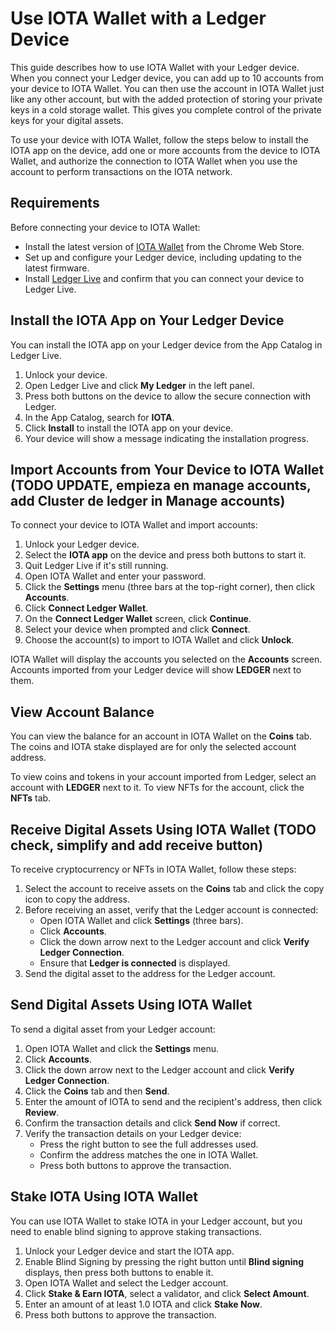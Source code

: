 # Use IOTA Wallet with a Ledger Device

This guide describes how to use IOTA Wallet with your Ledger device. When you connect your Ledger device, you can add up to 10 accounts from your device to IOTA Wallet. You can then use the account in IOTA Wallet just like any other account, but with the added protection of storing your private keys in a cold storage wallet. This gives you complete control of the private keys for your digital assets.

To use your device with IOTA Wallet, follow the steps below to install the IOTA app on the device, add one or more accounts from the device to IOTA Wallet, and authorize the connection to IOTA Wallet when you use the account to perform transactions on the IOTA network.

## Requirements

Before connecting your device to IOTA Wallet:

- Install the latest version of [IOTA Wallet](#) from the Chrome Web Store.
- Set up and configure your Ledger device, including updating to the latest firmware.
- Install [Ledger Live](https://www.ledger.com/ledger-live) and confirm that you can connect your device to Ledger Live.

## Install the IOTA App on Your Ledger Device

You can install the IOTA app on your Ledger device from the App Catalog in Ledger Live.

1. Unlock your device.
2. Open Ledger Live and click **My Ledger** in the left panel.
3. Press both buttons on the device to allow the secure connection with Ledger.
4. In the App Catalog, search for **IOTA**.
5. Click **Install** to install the IOTA app on your device.
6. Your device will show a message indicating the installation progress.

## Import Accounts from Your Device to IOTA Wallet (TODO UPDATE, empieza en manage accounts, add Cluster de ledger in Manage accounts)

To connect your device to IOTA Wallet and import accounts:

1. Unlock your Ledger device.
2. Select the **IOTA app** on the device and press both buttons to start it.
3. Quit Ledger Live if it's still running.
4. Open IOTA Wallet and enter your password.
5. Click the **Settings** menu (three bars at the top-right corner), then click **Accounts**.
6. Click **Connect Ledger Wallet**.
7. On the **Connect Ledger Wallet** screen, click **Continue**.
8. Select your device when prompted and click **Connect**.
9. Choose the account(s) to import to IOTA Wallet and click **Unlock**.

IOTA Wallet will display the accounts you selected on the **Accounts** screen. Accounts imported from your Ledger device will show **LEDGER** next to them.

## View Account Balance

You can view the balance for an account in IOTA Wallet on the **Coins** tab. The coins and IOTA stake displayed are for only the selected account address.

To view coins and tokens in your account imported from Ledger, select an account with **LEDGER** next to it. To view NFTs for the account, click the **NFTs** tab.

## Receive Digital Assets Using IOTA Wallet (TODO check, simplify and add receive button)

To receive cryptocurrency or NFTs in IOTA Wallet, follow these steps:

1. Select the account to receive assets on the **Coins** tab and click the copy icon to copy the address.
2. Before receiving an asset, verify that the Ledger account is connected:
    - Open IOTA Wallet and click **Settings** (three bars).
    - Click **Accounts**.
    - Click the down arrow next to the Ledger account and click **Verify Ledger Connection**.
    - Ensure that **Ledger is connected** is displayed.
3. Send the digital asset to the address for the Ledger account.

## Send Digital Assets Using IOTA Wallet

To send a digital asset from your Ledger account:

1. Open IOTA Wallet and click the **Settings** menu.
2. Click **Accounts**.
3. Click the down arrow next to the Ledger account and click **Verify Ledger Connection**.
4. Click the **Coins** tab and then **Send**.
5. Enter the amount of IOTA to send and the recipient's address, then click **Review**.
6. Confirm the transaction details and click **Send Now** if correct.
7. Verify the transaction details on your Ledger device:
    - Press the right button to see the full addresses used.
    - Confirm the address matches the one in IOTA Wallet.
    - Press both buttons to approve the transaction.

## Stake IOTA Using IOTA Wallet

You can use IOTA Wallet to stake IOTA in your Ledger account, but you need to enable blind signing to approve staking transactions.

1. Unlock your Ledger device and start the IOTA app.
2. Enable Blind Signing by pressing the right button until **Blind signing** displays, then press both buttons to enable it.
3. Open IOTA Wallet and select the Ledger account.
4. Click **Stake & Earn IOTA**, select a validator, and click **Select Amount**.
5. Enter an amount of at least 1.0 IOTA and click **Stake Now**.
6. Press both buttons to approve the transaction.

